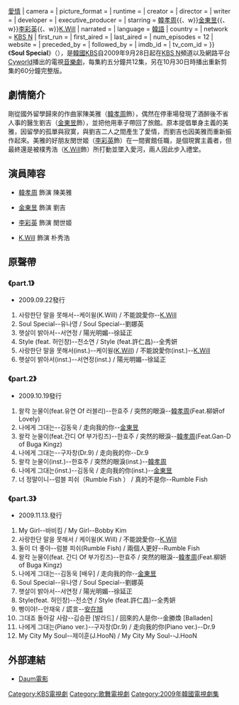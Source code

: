 {{Infobox television
| show_name          = Soul Special
| original_name      = {{lang|ko|쏘울 스페셜}}
| image              = Soul Special in 2009.png
| caption            = 宣傳海報
| format             = [[音樂劇|音樂劇]]{{、w}}[[愛情|愛情]]
| camera             = 
| picture_format     = 
| runtime            = 
| creator            = 
| director           = 
| writer             = 
| developer          = 
| executive_producer = 
| starring           = {{Nowrap begin}}[[韓孝周|韓孝周]]{{、w}}[[金東昱|金東昱]]{{、w}}[[李彩英|李彩英]]{{、w}}[[K.Will|K.Will]]{{Nowrap end}}
| narrated           = 
| language           = [[韓語|韓語]]
| country            = {{KOR}}
| network            = [[KBS_N|KBS N]]
| first_run          = {{KOR}}
| first_aired        = 
| last_aired         = 
| num_episodes       = 12
| website            = 
| preceded_by        = 
| followed_by        = 
| imdb_id            = 
| tv_com_id          = 
}}
《'''Soul Special'''》（{{lang-ko|'''쏘울 스페셜'''}}），是[[韓國|韓國]][[韓國放送公社|KBS]]自2009年9月28日起在[[KBS_N|KBS N]]頻道以及網路平台[[Cyworld|Cyworld]]播出的電視[[音樂劇|音樂劇]]，每集約五分鐘共12集，另在10月30日時播出重新剪集的60分鐘完整版。

==劇情簡介==
剛從國外留學歸來的作曲家陳美雅（[[韓孝周|韓孝周]]飾），偶然在停車場發現了酒醉後不省人事的醫生劉吉（[[金東昱|金東昱]]飾），並把他用車子帶回了旅館。原本提倡單身主義的美雅，因留學的孤單與寂寞，與劉吉二人之間產生了愛情，而劉吉也因美雅而重新振作起來。美雅的好朋友閔世姬（[[李彩英|李彩英]]飾）在一間賓館任職，是個現實主義者，但最終還是被樸秀浩（[[K.Will|K.Will]]飾）所打動並墜入愛河，兩人因此步入禮堂。

==演員陣容==

*[[韓孝周|韓孝周]] 飾演 陳美雅

*[[金東昱|金東昱]] 飾演 劉吉

*[[李彩英|李彩英]] 飾演 閔世姬

*[[K.Will|K.Will]] 飾演 朴秀浩

==原聲帶==

=== 《part.1》 ===
*2009.09.22發行
#사랑한단 말을 못해서--케이윌(K.Will) / 不能說愛你--[[K.Will|K.Will]]
#Soul Special--유나영 / Soul Special--劉娜英
#햇살이 밝아서--서연정 / 陽光明媚--徐延正
#Style (feat. 허인창)--전소연 / Style (feat.許仁昌)--全秀妍
#사랑한단 말을 못해서(inst.)--케이윌([[K.Will|K.Will]]) / 不能說愛你(inst.)--[[K.Will|K.Will]]
#햇살이 밝아서(inst.)--서연정(inst.) / 陽光明媚--徐延正

=== 《part.2》 ===
*2009.10.19發行
#왈칵 눈물이(feat.유연 Of 러블리)--한효주 / 突然的眼淚--[[韓孝周|韓孝周]](Feat.柳妍of Lovely)
#나에게 그대는--김동욱 / 走向我的你--[[金東昱|金東昱]]
#왈칵 눈물이(feat.간디 Of 부가킹즈)--한효주 / 突然的眼淚--[[韓孝周|韓孝周]](Feat.Gan-D of Buga Kingz)
#나에게 그대는--구자창(Dr.9) / 走向我的你--Dr.9
#왈칵 눈물이(inst.)--한효주 / 突然的眼淚(inst.)--[[韓孝周|韓孝周]]
#나에게 그대는(inst.)--김동욱 / 走向我的你(inst.)--[[金東昱|金東昱]]
#너 정말이니--럼블 피쉬（Rumble Fish ） / 真的不是你--Rumble Fish

=== 《part.3》 ===
*2009.11.13.發行
#My Girl--바비킴 / My Girl--Bobby Kim
#사랑한단 말을 못해서 / 케이윌(K.Will) / 不能說愛你--[[K.Will|K.Will]]
#둘이 더 좋아--럼블 피쉬(Rumble Fish) / 兩個人更好--Rumble Fish
#왈칵 눈물이(feat. 간디 Of 부가킹즈)--한효주 / 突然的眼淚--[[韓孝周|韓孝周]](Feat.柳妍of Buga Kingz)
#나에게 그대는--김동욱 [배우] / 走向我的你--[[金東昱|金東昱]]
#Soul Special--유나영 / Soul Special--劉娜英
#햇살이 밝아서--서연정 / 陽光明媚--徐延正
#Style(feat. 허인창)--전소연 / Style (feat.許仁昌)--全秀妍
#뻥이야!--안재욱 / 謊言--[[安在旭|安在旭]]
#그대죠 돌아갈 사람--김승환 [발라드] / 回來的人是你--金勝煥 [Balladen]
#나에게 그대는(Piano ver.)--구자창(Dr.9) / 走向我的你(Piano ver.)--Dr.9
#My City My Soul--제이훈(J.HooN) / My City My Soul--J.HooN

==外部連結==
* [https://web.archive.org/web/20140429130802/http://movie.daum.net/tv/detail/main.do?tvProgramId=55338 Daum電影]{{ko}}

[[Category:KBS電視劇|Category:KBS電視劇]]
[[Category:歌舞電視劇|Category:歌舞電視劇]]
[[Category:2009年韓國電視劇集|Category:2009年韓國電視劇集]]